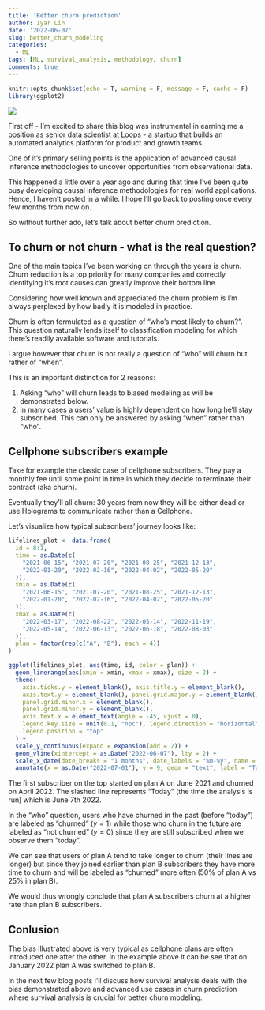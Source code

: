 ```yaml
---
title: 'Better churn prediction'
author: Iyar Lin
date: '2022-06-07'
slug: better_churn_modeling
categories:
  - ML
tags: [ML, survival_analysis, methodology, churn]
comments: true
---
```


```r
knitr::opts_chunk$set(echo = T, warning = F, message = F, cache = F)
library(ggplot2)
```

![](/post/better_churn_modeling_files/leaky bucket.png)

First off - I'm excited to share this blog was instrumental in earning me a position 
as senior data scientist at [Loops](https://getloops.ai/) - a startup that builds 
an automated analytics platform for product and growth teams. 

One of it's primary selling points is the application of advanced causal inference methodologies to uncover opportunities from observational data. 

This happened a little over a year ago and during that time I've been quite busy developing causal inference methodologies for real world applications. Hence, I
haven't posted in a while. I hope I'll go back to posting once every few months
from now on.

So without further ado, let's talk about better churn prediction.

## To churn or not churn - what is the real question?

One of the main topics I've been working on through the years is churn. Churn reduction is a top priority for many companies and correctly identifying it's 
root causes can greatly improve their bottom line.

Considering how well known and appreciated the churn problem is I'm always perplexed
by how badly it is modeled in practice. 

Churn is often formulated as a question of "who's most likely to churn?".
This question naturally lends itself to classification modeling for which there's
readily available software and tutorials.

I argue however that churn is not really a question of "who" will churn but rather of "when".

This is an important distinction for 2 reasons:

1. Asking "who" will churn leads to biased modeling as will be demonstrated below.  
1. In many cases a users' value is highly dependent on how long he'll stay subscribed. 
This can only be answered by asking "when" rather than "who".

## Cellphone subscribers example

Take for example the classic case of cellphone subscribers. They pay a monthly fee 
until some point in time in which they decide to terminate their contract (aka churn).

Eventually they'll all churn: 30 years from now they will be either dead or use 
Holograms to communicate rather than a Cellphone. 

Let's visualize how typical subscribers' journey looks like:

```r
lifelines_plot <- data.frame(
  id = 8:1,
  time = as.Date(c(
    "2021-06-15", "2021-07-20", "2021-08-25", "2021-12-13",
    "2022-01-20", "2022-02-16", "2022-04-02", "2022-05-20"
  )),
  xmin = as.Date(c(
    "2021-06-15", "2021-07-20", "2021-08-25", "2021-12-13",
    "2022-01-20", "2022-02-16", "2022-04-02", "2022-05-20"
  )),
  xmax = as.Date(c(
    "2022-03-17", "2022-08-22", "2022-05-14", "2022-11-19",
    "2022-05-14", "2022-06-13", "2022-06-18", "2022-08-03"
  )),
  plan = factor(rep(c("A", "B"), each = 4))
)

ggplot(lifelines_plot, aes(time, id, color = plan)) +
  geom_linerange(aes(xmin = xmin, xmax = xmax), size = 2) +
  theme(
    axis.ticks.y = element_blank(), axis.title.y = element_blank(),
    axis.text.y = element_blank(), panel.grid.major.y = element_blank(),
    panel.grid.minor.x = element_blank(), 
    panel.grid.minor.y = element_blank(),
    axis.text.x = element_text(angle = -45, vjust = 0),
    legend.key.size = unit(0.1, "npc"), legend.direction = "horizontal",
    legend.position = "top"
  ) +
  scale_y_continuous(expand = expansion(add = 2)) +
  geom_vline(xintercept = as.Date("2022-06-07"), lty = 2) +
  scale_x_date(date_breaks = "1 months", date_labels = "%m-%y", name = "Month") + 
  annotate(x = as.Date("2022-07-01"), y = 9, geom = "text", label = "Today")
```

The first subscriber on the top started on plan A on June 2021 and churned 
on April 2022. The slashed line represents "Today" (the time the analysis is run) 
which is June 7th 2022. 

In the "who" question, users who have churned in the past (before "today") are labeled as "churned" ($y=1$) while those who churn in the future are labeled as "not churned" ($y=0$) since they are still subscribed when we observe them "today".

We can see that users of plan A tend to take longer to churn  (their lines are longer)
but since they joined earlier than plan B subscribers they have more time to churn
and will be labeled as "churned" more often (50% of plan A vs 25% in plan B).

We would thus wrongly conclude that plan A subscribers churn at a higher rate than 
plan B subscribers.

## Conlusion

The bias illustrated above is very typical as cellphone plans are often introduced 
one after the other. In the example above it can be see that on January 2022 plan 
A was switched to plan B.

In the next few blog posts I'll discuss how survival analysis deals with the bias
demonstrated above and advanced use cases in churn prediction where survival analysis 
is crucial for better churn modeling.


